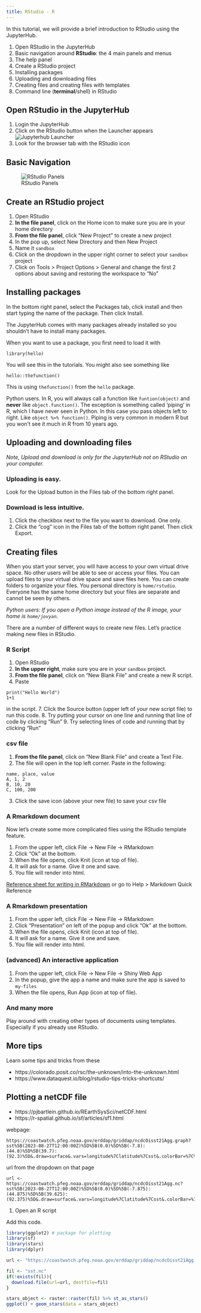 ```yaml
---
title: RStudio - R
---
```


::: {.callout-note icon=false}

In this tutorial, we will provide a brief introduction to RStudio using the JupyterHub.

1.  Open RStudio in the JupyterHub
2.  Basic navigation around  **RStudio**: the 4 main panels and menus
3.  The help panel
4.  Create a RStudio project
6.  Installing packages
7.  Uploading and downloading files
4.  Creating files and creating files with templates
5.  Command line (**terminal**/shell) in RStudio

:::

## Open RStudio in the JupyterHub

1. Login the JupyterHub
2. Click on the RStudio button when the Launcher appears
![Jupyterhub Launcher](./img/jhub-launcher.png)
3. Look for the browser tab with the RStudio icon

## Basic Navigation

![RStudio Panels](./img/rstudio.png)

## Create an RStudio project

1. Open RStudio
2. **In the file panel**, click on the Home icon to make sure you are in your home directory
2. **From the file panel**, click "New Project" to create a new project
3. In the pop up, select New Directory and then New Project
3. Name it `sandbox`
4. Click on the dropdown in the upper right corner to select your `sandbox` project
5. Click on Tools > Project Options > General and change the first 2 options about saving and restoring the workspace to "No"

## Installing packages

In the bottom right panel, select the Packages tab, click install and then start typing the name of the package. Then click Install.

The JupyterHub comes with many packages already installed so you shouldn't have to install many packages.

When you want to use a package, you first need to load it with

```
library(hello)
```

You will see this in the tutorials. You might also see something like

```
hello::thefunction()
```

This is using `thefunction()` from the `hello` package.

::: {.callout-note}
Python users. In R, you will always call a function like `funtion(object)` and **never** like `object.function()`. The exception is something called 'piping' in R, which I have never seen in Python. In this case you pass objects left to right. Like `object %>% function()`. Piping is very common in modern R but you won't see it much in R from 10 years ago.
:::

## Uploading and downloading files

*Note, Upload and download is only for the JupyterHub not on RStudio on your computer.*

### Uploading is easy. 

Look for the Upload button in the Files tab of the bottom right panel. 

### Download is less intuitive. 

1. Click the checkbox next to the file you want to download. One only.
2. Click the "cog" icon in the Files tab of the bottom right panel. Then click Export.

## Creating files

When you start your server, you will have access to your own virtual drive space. No other users will be able to see or access your files. You can upload files to your virtual drive space and save files here. You can create folders to organize your files. You personal directory is `home/rstudio`. Everyone has the same home directory but your files are separate and cannot be seen by others.

*Python users: If you open a Python image instead of the R image, your home is `home/jovyan`.*

There are a number of different ways to create new files. Let's practice making new files in RStudio.

### R Script

1. Open RStudio
2. **In the upper right**, make sure you are in your `sandbox` project.
5. **From the file panel**, click on "New Blank File" and create a new R script.
6. Paste
```
print("Hello World")
1+1
```
in the script.
7. Click the Source button (upper left of your new script file) to run this code.
8. Try putting your cursor on one line and running that line of code by clicking "Run"
9. Try selecting lines of code and running that by clicking "Run"

### csv file

1. **From the file panel**, click on "New Blank File" and create a Text File.
2. The file will open in the top left corner. Paste in the following:
```
name, place, value
A, 1, 2
B, 10, 20
C, 100, 200
```

3. Click the save icon (above your new file) to save your csv file

### A Rmarkdown document

Now let's create some more complicated files using the RStudio template feature.

1. From the upper left, click File -> New File -> RMarkdown
2. Click "Ok" at the bottom.
3. When the file opens, click Knit (icon at top of file).
4. It will ask for a name. Give it one and save.
5. You file will render into html.

[Reference sheet for writing in RMarkdown](https://www.rstudio.com/wp-content/uploads/2015/03/rmarkdown-reference.pdf) or go to Help > Markdown Quick Reference

### A Rmarkdown presentation

1. From the upper left, click File -> New File -> RMarkdown
2. Click "Presentation" on left of the popup and click "Ok" at the bottom.
3. When the file opens, click Knit (icon at top of file).
4. It will ask for a name. Give it one and save.
5. You file will render into html.

### (advanced) An interactive application

1. From the upper left, click File -> New File -> Shiny Web App
2. In the popup, give the app a name and make sure the app is saved to `my-files`
3. When the file opens, Run App (icon at top of file).

### And many more

Play around with creating other types of documents using templates. Especially if you already use RStudio.

## More tips

Learn some tips and tricks from these

* https://colorado.posit.co/rsc/the-unknown/into-the-unknown.html
* https://www.dataquest.io/blog/rstudio-tips-tricks-shortcuts/

## Plotting a netCDF file

* https://pjbartlein.github.io/REarthSysSci/netCDF.html
* https://r-spatial.github.io/sf/articles/sf1.html

webpage:
```
https://coastwatch.pfeg.noaa.gov/erddap/griddap/ncdcOisst21Agg.graph?sst%5B(2023-08-27T12:00:00Z)%5D%5B(0.0)%5D%5B(-7.8):(44.8)%5D%5B(39.7):(92.3)%5D&.draw=surface&.vars=longitude%7Clatitude%7Csst&.colorBar=%7C%7C%7C%7C%7C&.bgColor=0xffccccff
```

url from the dropdown on that page
```
url <- https://coastwatch.pfeg.noaa.gov/erddap/griddap/ncdcOisst21Agg.nc?sst%5B(2023-08-27T12:00:00Z)%5D%5B(0.0)%5D%5B(-7.875):(44.875)%5D%5B(39.625):(92.375)%5D&.draw=surface&.vars=longitude%7Clatitude%7Csst&.colorBar=%7C%7C%7C%7C%7C&.bgColor=0xffccccff
```

1. Open an R script

Add this code.

```r
library(ggplot2) # package for plotting
library(sf)
library(stars)
library(dplyr)

url <- "https://coastwatch.pfeg.noaa.gov/erddap/griddap/ncdcOisst21Agg.nc?sst%5B(2023-08-27T12:00:00Z)%5D%5B(0.0)%5D%5B(-7.875):(44.875)%5D%5B(39.625):(92.375)%5D&.draw=surface&.vars=longitude%7Clatitude%7Csst&.colorBar=%7C%7C%7C%7C%7C&.bgColor=0xffccccff"

fil <- "sst.nc"
if(!exists(fil)){
  download.file(url=url, destfile=fil)
}

stars_object <- raster::raster(fil) %>% st_as_stars()
ggplot() + geom_stars(data = stars_object)
```


